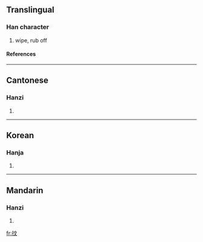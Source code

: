 ==Translingual==
===Han character===
{{Han char|rn=64|rad=手|as=04|sn=7|four=5004<sub>1</sub>|canj=手卜大 (QYK)}}
# wipe, rub off
====References====
{{Han ref|kx=0420.150|dkj=11868|dj=0767.160|hdz=31843.030|uh=6286|ud=25222|bh=A7EE|bd=42990}}
----
==Cantonese==
===Hanzi===
{{yue-hanzi|jyut=|y=man5}}
# {{defn|Cantonese}}
----
==Korean==
===Hanja===
{{ko-hanja|hangeul=문|eumhun=|rv=mun|mr=mun|y=mun}}
# {{defn|Korean}}
----
==Mandarin==
===Hanzi===
{{cmn-hanzi|pin=[[wèn]] ([[wen4]])|wg=wen<sup>4</sup>}}
# {{defn|Mandarin}}

[[fr:抆]]